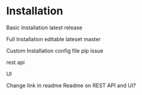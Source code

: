 # Installation

Basic Installation
latest release

Full Installation
editable
lateset master

Custom Installation
config file
pip issue

rest api

UI

Change link in readme
Readme on REST API and UI?
